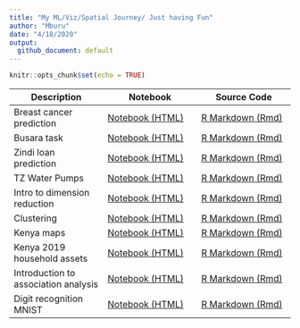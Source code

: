 ```yaml
---
title: "My ML/Viz/Spatial Journey/ Just having Fun"
author: "Mburu"
date: "4/18/2020"
output:
  github_document: default
---
```


```r
knitr::opts_chunk$set(echo = TRUE)
```



| Description | Notebook | Source Code
| ------------- | ------------- | ------------- |
| Breast cancer prediction | [Notebook (HTML)](https://m-mburu.github.io/breast_cancer_prediction/cancer_data.nb.html) | [R Markdown (Rmd)](breast_cancer_prediction/cancer_data.Rmd)  |
| Busara task | [Notebook (HTML)](https://m-mburu.github.io/busara_task/busara-data-analysis.html) | [R Markdown (Rmd)](busara_task/busara data analysis.Rmd)  |
| Zindi loan prediction | [Notebook (HTML)](https://m-mburu.github.io/loan_prediction/loan_prediction.html) | [R Markdown (Rmd)](loan_prediction/loan_prediction.Rmd)  |
| TZ Water Pumps | [Notebook (HTML)](https://m-mburu.github.io/water_pumps_tz/water_pumps.html) | [R Markdown (Rmd)](water_pumps_tz/water_pumps.Rmd)  |
| Intro to dimension reduction | [Notebook (HTML)](https://m-mburu.github.io/introduction-to-advanced-dimensionality-reduction/introduction_dimensionality_reduction.html) | [R Markdown (Rmd)](ntroduction-to-advanced-dimensionality-reduction/introduction_dimensionality_reduction.Rmd)  |
| Clustering | [Notebook (HTML)](https://m-mburu.github.io/introduction-to-advanced-dimensionality-reduction/clustering_fashion_mnist.html) | [R Markdown (Rmd)](ntroduction-to-advanced-dimensionality-reduction/clustering_fashion_mnist.Rmd)  |
| Kenya maps | [Notebook (HTML)](https://m-mburu.github.io/kenya_population/kenya_maps.html) | [R Markdown (Rmd)](/kenya_population/kenya_maps.Rmd)  |
| Kenya 2019 household assets | [Notebook (HTML)](https://m-mburu.github.io/kenya_population/household_assets_2019census.html) | [R Markdown (Rmd)](/kenya_population/household_assets_2019census.Rmd)  | 
| Introduction to association analysis |[Notebook (HTML)](https://m-mburu.github.io/association_analysis/association_analysis.html) | [R Markdown (Rmd)](/association_analysis/association_analysis.Rmd)  |
| Digit recognition MNIST |[Notebook (HTML)](https://m-mburu.github.io/kaggle/mnist_digits/mnist.html) | [R Markdown (Rmd)](/kaggle/mnist_digits/mnist.Rmd)|




